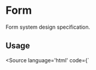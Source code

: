 
# Form

Form system design specification.

## Usage

<Source language='html' code={`
<script>
  const formConfig = { ... };
  const form = makeForm(formConfig);
<\/script>

<Form {form}/>
`}/>

### Basic example
<Canvas withSource="none">
  <Story name="basic" id="systems-form--basic" />
</Canvas>

## Arguments
<ArgsTable of={Form} />
